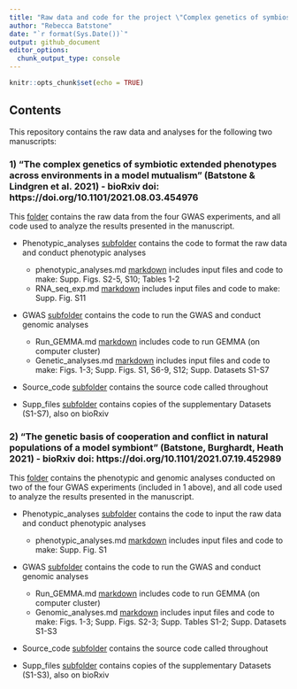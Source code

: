 ```yaml
---
title: "Raw data and code for the project \"Complex genetics of symbiosis\""
author: "Rebecca Batstone"
date: "`r format(Sys.Date())`"
output: github_document
editor_options: 
  chunk_output_type: console
---
```


```r
knitr::opts_chunk$set(echo = TRUE)
```

## Contents

This repository contains the raw data and analyses for the following two manuscripts:

### 1) "The complex genetics of symbiotic extended phenotypes across environments in a model mutualism" (Batstone & Lindgren et al. 2021) - bioRxiv doi: https://doi.org/10.1101/2021.08.03.454976 

This [folder](https://github.com/rtbatstone/complex_genetics_of_symbiosis/tree/main/Complex_genetics) contains the raw data from the four GWAS experiments, and all code used to analyze the results presented in the manuscript.

* Phenotypic_analyses [subfolder](https://github.com/rtbatstone/complex_genetics_of_symbiosis/tree/main/Complex_genetics/Phenotypic_analyses) contains the code to format the raw data and conduct phenotypic analyses 
    * phenotypic_analyses.md [markdown](https://github.com/rtbatstone/complex_genetics_of_symbiosis/blob/main/Complex_genetics/Phenotypic_analyses/phenotypic_analyses.md) includes input files and code to make: Supp. Figs. S2-5, S10; Tables 1-2
    * RNA_seq_exp.md [markdown](https://github.com/rtbatstone/complex_genetics_of_symbiosis/blob/main/Complex_genetics/Phenotypic_analyses/RNA_seq_exp.md) includes input files and code to make: Supp. Fig. S11


* GWAS [subfolder](https://github.com/rtbatstone/complex_genetics_of_symbiosis/tree/main/Complex_genetics/GWAS) contains the code to run the GWAS and conduct genomic analyses
    *   Run_GEMMA.md [markdown](https://github.com/rtbatstone/complex_genetics_of_symbiosis/blob/main/Complex_genetics/GWAS/Run_GEMMA.md) includes code to run GEMMA (on computer cluster)
    *   Genetic_analyses.md [markdown](https://github.com/rtbatstone/complex_genetics_of_symbiosis/blob/main/Complex_genetics/GWAS/Genetic_analyses.md) includes input files and code to make: Figs. 1-3; Supp. Figs. S1, S6-9, S12; Supp. Datasets S1-S7

* Source_code [subfolder](https://github.com/rtbatstone/complex_genetics_of_symbiosis/tree/main/Complex_genetics/Source_code) contains the source code called throughout

* Supp_files [subfolder](https://github.com/rtbatstone/complex_genetics_of_symbiosis/tree/main/Complex_genetics/Supp_files) contains copies of the supplementary Datasets (S1-S7), also on bioRxiv

### 2) "The genetic basis of cooperation and conflict in natural populations of a model symbiont" (Batstone, Burghardt, Heath 2021) - bioRxiv doi: https://doi.org/10.1101/2021.07.19.452989 

This [folder](https://github.com/rtbatstone/complex_genetics_of_symbiosis/tree/main/Genetics_conflict_cooperation) contains the phenotypic and genomic analyses conducted on two of the four GWAS experiments (included in 1 above), and all code used to analyze the results presented in the manuscript.

* Phenotypic_analyses [subfolder](https://github.com/rtbatstone/complex_genetics_of_symbiosis/tree/main/Genetics_conflict_cooperation/Phenotypic_analyses) contains the code to input the raw data and conduct phenotypic analyses
    * phenotypic_analyses.md [markdown](https://github.com/rtbatstone/complex_genetics_of_symbiosis/blob/main/Genetics_conflict_cooperation/Phenotypic_analyses/phenotypic_analyses.md) includes input files and code to make: Supp. Fig. S1


* GWAS [subfolder](https://github.com/rtbatstone/complex_genetics_of_symbiosis/tree/main/Genetics_conflict_cooperation/GWAS) contains the code to run the GWAS and conduct genomic analyses 
    *   Run_GEMMA.md [markdown](https://github.com/rtbatstone/complex_genetics_of_symbiosis/blob/main/Genetics_conflict_cooperation/GWAS/Run_GEMMA.md) includes code to run GEMMA (on computer cluster)
    *   Genomic_analyses.md [markdown](https://github.com/rtbatstone/complex_genetics_of_symbiosis/blob/main/Genetics_conflict_cooperation/GWAS/Genomic_analyses.md) includes input files and code to make: Figs. 1-3; Supp. Figs. S2-3; Supp. Tables S1-2; Supp. Datasets S1-S3

* Source_code [subfolder](https://github.com/rtbatstone/complex_genetics_of_symbiosis/tree/main/Genetics_conflict_cooperation/Source_code) contains the source code called throughout

* Supp_files [subfolder](https://github.com/rtbatstone/complex_genetics_of_symbiosis/tree/main/Genetics_conflict_cooperation/Supp_files) contains copies of the supplementary Datasets (S1-S3), also on bioRxiv

